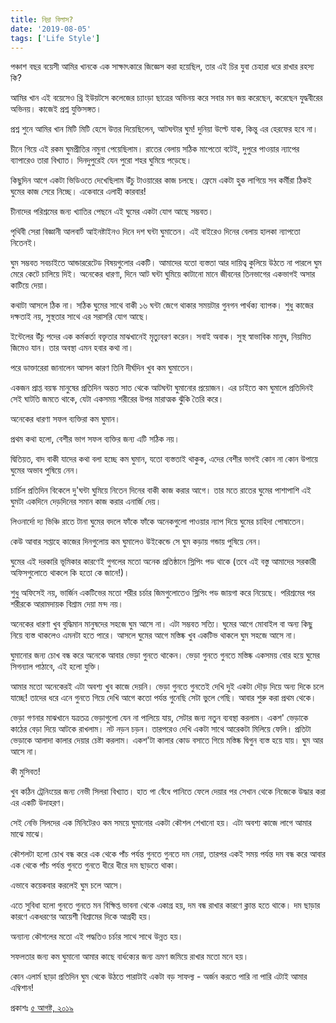 ```yaml
---
title: নিদ্রা বিলাস?
date: '2019-08-05'
tags: ['Life Style']
---
```


পঞ্চাশ বছর বয়েসী আমির খানকে এক সাক্ষাৎকারে জিজ্ঞেস করা হয়েছিল, তার এই চির যুবা চেহারা ধরে রাখার রহস্য কি?

 

আমির খান এই বয়েসেও থ্রি ইউয়টসে কলেজের চ্যাংড়া ছাত্রের অভিনয় করে সবার মন জয় করেছেন, করেছেন যুদ্ধবীরের অভিনয়। কাজেই প্রশ্ন যুক্তিসঙ্গত।

 

প্রশ্ন শুনে আমির খান মিটি মিটি হেসে উত্তর দিয়েছিলেন, আটঘন্টার ঘুম! দুনিয়া উল্টে যাক, কিন্তু এর হেরফের হবে না।

 

চীনে গিয়ে এই রকম ঘুমপ্রীতির নমুনা পেয়েছিলাম। রাতের বেলায় সঠিক মাপেতো বটেই, দুপুরে পাওয়ার ন্যাপের ব্যাপারেও তারা বিখ্যাত। দিনদুপুরেই যেন পুরো শহর ঘুমিয়ে পড়েছে।

 

কিছুদিন আগে একটা ভিডিওতে দেখেছিলাম উঁচু টাওয়ারের কাজ চলছে। ফ্রেমে একটা হুক লাগিয়ে সব কর্মীরা ঠিকই ঘুমের কাজ সেরে নিচ্ছে। একেবারে এলাহী কারবার!

 

চীনাদের পরিশ্রমের জন্য খ্যাতির পেছনে এই ঘুমের একটা যোগ আছে সম্ভবত।

 

পৃথিবী সেরা বিজ্ঞানী আলবার্ট আইনষ্টাইনও দিনে দশ ঘন্টা ঘুমাতেন। এই বাইরেও দিনের বেলায় হালকা ন্যাপতো নিতেনই।

 

ঘুম সম্ভবত সবচাইতে আন্ডাররেটেড বিষয়গুলোর একটি। আমাদের যতো ব্যস্ততা আর দায়িত্ব কুলিয়ে উঠতে না পারলে ঘুম মেরে কেটে চালিয়ে দিই। অনেকের ধারণা, দিনে আট ঘন্টা ঘুমিয়ে কাটানো মানে জীবনের তিনভাগের একভাগই অসার কাটিয়ে দেয়া।

 

কথাটা আসলে ঠিক না। সঠিক ঘুমের সাথে বাকী ১৬ ঘন্টা জেগে থাকার সময়টার গুনগন পার্থক্য ব্যাপক। শুধু কাজের দক্ষতাই নয়, সুস্থতার সাথে এর সরাসরি যোগ আছে।

 

ইন্টেলের উঁচু পদের এক কর্মকর্তা বক্তৃতার মাঝখানেই মৃত্যুবরণ করেন। সবাই অবাক। সুস্থ স্বাভাবিক মানুষ, নিয়মিত জিমেও যান। তার অবস্থা এমন হবার কথা না।

 

পরে ডাক্তারেরা জানালেন আসল কারণ তিনি দীর্ঘদিন খুব কম ঘুমাতেন।

 

একজন প্রাপ্ত বয়স্ক মানুষের প্রতিদিন অন্তত সাত থেকে আটঘন্টা ঘুমানোর প্রয়োজন। এর চাইতে কম ঘুমালে প্রতিদিনই সেই ঘাটতি জমতে থাকে, যেটা একসময় শরীরের উপর মারাত্মক ঝুঁকি তৈরি করে।

 

অনেকের ধারণা সফল ব্যক্তিরা কম ঘুমান।

 

প্রথম কথা হলো, বেশীর ভাগ সফল ব্যক্তির জন্য এটি সঠিক নয়।

 

দ্বিতিয়ত, বাদ বাকী যাদের কথা বলা হচ্ছে কম ঘুমান, যতো ব্যস্ততাই থাকুক, এদের বেশীর ভাগই কোন না কোন উপায়ে ঘুমের অভাব পুষিয়ে নেন।

 

চার্চিল প্রতিদিন বিকেলে দু'ঘন্টা ঘুমিয়ে নিতেন দিনের বাকী কাজ করার আগে। তার মতে রাতের ঘুমের পাশাপাশি এই ঘুমটা একদিনে দেড়দিনের সমান কাজ করার এনার্জি দেয়।

 

লিওনার্দো দ্য ভিঞ্চি রাতে টানা ঘুমের বদলে ফাঁকে ফাঁকে অনেকগুলো পাওয়ার ন্যাপ দিয়ে ঘুমের চাহিদা পোষাতেন।

 

কেউ আবার সপ্তাহে কাজের দিনগুলোয় কম ঘুমালেও উইকেন্ডে সে ঘুম কড়ায় গন্ডায় পুষিয়ে নেন।

 

ঘুমের এই দরকারি ভূমিকার কারণেই গুগলের মতো অনেক প্রতিষ্ঠানে স্লিপিং পড থাকে (তবে এই বস্তু আমাদের সরকারী অফিসগুলোতে থাকলে কি হতো কে জানে!)।

 

শুধু অফিসেই নয়, ভার্জিন একটিভের মতো শরীর চর্চার জিমগুলোতেও স্লিপিং পড জায়গা করে নিয়েছে। পরিশ্রমের পর শরীরকে আরামদায়ক বিশ্রাম দেয়া মন্দ নয়।

 

অনেকের ধারণা খুব বুদ্ধিমান মানুষদের সহজে ঘুম আসে না। এটা সম্ভবত সত্যি। ঘুমের আগে মোবাইল বা অন্য কিছু নিয়ে ব্যস্ত থাকলেও এমনটা হতে পারে। আসলে ঘুমের আগে মস্তিষ্ক খুব একটিভ থাকলে ঘুম সহজে আসে না।

 

ঘুমানোর জন্য চোখ বন্ধ করে অনেকে আবার ভেড়া গুনতে থাকেন। ভেড়া গুনতে গুনতে মস্তিষ্ক একসময় বোর হয়ে ঘুমের সিগন্যাল পাঠাবে, এই হলো যুক্তি।

 

আমার মতো অনেকেরই এটা অবশ্য খুব কাজে দেয়নি। ভেড়া গুনতে গুনতেই দেখি দুই একটা দৌড় দিয়ে অন্য দিকে চলে যাচ্ছে! তাদের ধরে এনে গুনতে গিয়ে দেখি আগে কতো পর্যন্ত গুনেছি সেটা ভুলে গেছি। আবার শুরু করা প্রথম থেকে।

 

ভেড়া গণনার মাঝখানে যত্রতত্র ভেড়াগুলো যেন না পালিয়ে যায়, সেটার জন্য নতুন ব্যবস্থা করলাম। একশ' ভেড়াকে কাঠের বেড়া দিয়ে আটকে রাখলাম। নট নড়ন চড়ন। তারপরেও দেখি একটা সাথে আরেকটা মিলিয়ে ফেলি। প্রতিটা ভেড়াকে আলাদা কালার দেয়ার চেষ্টা করলাম। একশ'টা কালার কোড বসাতে গিয়ে মস্তিষ্ক দ্বিগুন ব্যস্ত হয়ে যায়। ঘুম আর আসে না।

 

কী মুসিবত!

 

খুব কঠিন ট্রেনিংয়ের জন্য নেভী সিলরা বিখ্যাত। হাত পা বেঁধে পানিতে ফেলে দেয়ার পর সেখান থেকে নিজেকে উদ্ধার করা এর একটি উদাহরণ।

 

সেই নেভি সিলদের এক মিনিটেরও কম সময়ে ঘুমানোর একটা কৌশল শেখানো হয়। এটা অবশ্য কাজে লাগে আমার মাঝে মাঝে।

 

কৌশলটা হলো চোখ বন্ধ করে এক থেকে পাঁচ পর্যন্ত গুনতে গুনতে দম নেয়া, তারপর একই সময় পর্যন্ত দম বন্ধ করে আবার এক থেকে পাঁচ পর্যন্ত গুনতে গুনতে ধীরে ধীরে দম ছাড়তে থাকা।

 

এভাবে কয়েকবার করলেই ঘুম চলে আসে।

 

এতে সুবিধা হলো গুনতে গুনতে মন বিক্ষিপ্ত ভাবনা থেকে একাগ্র হয়, দম বন্ধ রাখার কারণে ক্লান্ত হতে থাকে। দম ছাড়ার কারণে একধরণের আয়েশী বিশ্রামের দিকে আগ্রহী হয়।

 

অন্যান্য কৌশলের মতো এই পদ্ধতিও চর্চার সাথে সাথে উন্নত হয়।

 

সফলতার জন্য কম ঘুমানো আমার কাছে বার্ধক্যের জন্য ভ্রমণ জমিয়ে রাখার মতো মনে হয়।

 

কোন এলার্ম ছাড়া প্রতিদিন ঘুম থেকে উঠতে পারাটাই একটা বড় সাফল্য - অর্জন করতে পারি না পারি এটাই আমার এম্বিশান!

 

প্রকাশঃ [৫ আগষ্ট, ২০১৯](https://www.facebook.com/ashraful.alam/posts/10156088718390583)
